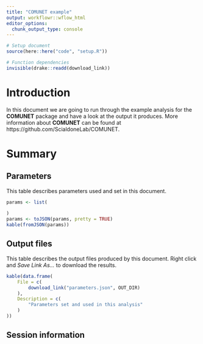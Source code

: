```yaml
---
title: "COMUNET example"
output: workflowr::wflow_html
editor_options:
  chunk_output_type: console
---
```


```r
# Setup document
source(here::here("code", "setup.R"))

# Function dependencies
invisible(drake::readd(download_link))
```

Introduction {.unnumbered}
============

In this document we are going to run through the example analysis for the
**COMUNET** package and have a look at the output it produces. More information
about **COMUNET** can be found at https://github.com/ScialdoneLab/COMUNET.

Summary {.unnumbered}
=======

Parameters {.unnumbered}
----------

This table describes parameters used and set in this document.

```r
params <- list(
    
)
params <- toJSON(params, pretty = TRUE)
kable(fromJSON(params))
```

Output files {.unnumbered}
------------

This table describes the output files produced by this document. Right click
and _Save Link As..._ to download the results.

```r
kable(data.frame(
    File = c(
        download_link("parameters.json", OUT_DIR)
    ),
    Description = c(
        "Parameters set and used in this analysis"
    )
))
```

Session information {.unnumbered}
-------------------
